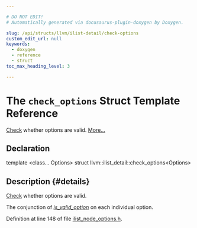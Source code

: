 ```yaml
---

# DO NOT EDIT!
# Automatically generated via docusaurus-plugin-doxygen by Doxygen.

slug: /api/structs/llvm/ilist-detail/check-options
custom_edit_url: null
keywords:
  - doxygen
  - reference
  - struct
toc_max_heading_level: 3

---
```





# The `check_options` Struct Template Reference

<DoxygenPage pluginConfig={pluginConfig}>

<a href="/docs/api/namespaces/llvm/check">Check</a> whether options are valid. <a href="#details">More...</a>

## Declaration

<CodeBlock>template &lt;class... Options&gt;
struct llvm::ilist_detail::check_options&lt;Options&gt;</CodeBlock>

## Description {#details}

<a href="/docs/api/namespaces/llvm/check">Check</a> whether options are valid.

The conjunction of <em><a href="/docs/api/structs/llvm/ilist-detail/is-valid-option">is&#95;valid&#95;option</a></em> on each individual option.

Definition at line 148 of file <a href="/docs/api/files/include/include/llvm/include/llvm/adt/ilist-node-options-h">ilist&#95;node&#95;options.h</a>.

</DoxygenPage>
